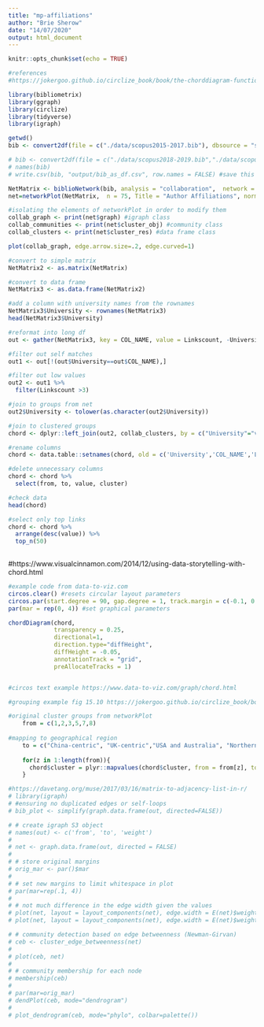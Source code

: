 ```yaml
---
title: "mp-affiliations"
author: "Brie Sherow"
date: "14/07/2020"
output: html_document
---
```


```r
knitr::opts_chunk$set(echo = TRUE)

#references
#https://jokergoo.github.io/circlize_book/book/the-chorddiagram-function.html
```

```r
library(bibliometrix)
library(ggraph)
library(circlize)
library(tidyverse)
library(igraph)
```

```r
getwd()
bib <- convert2df(file = c("./data/scopus2015-2017.bib"), dbsource = "scopus", format = "bibtex") # Convert to a bibliometric data frame

# bib <- convert2df(file = c("./data/scopus2018-2019.bib","./data/scopus2015-2017.bib", "./data/scopus2011-2014.bib","./data/scopus2006-2010.bib", "./data/scopus1999-2005.bib","./data/scopus1970-1998.bib"), dbsource = "scopus", format = "bibtex") # Convert to a bibliometric data frame
# names(bib)
# write.csv(bib, "output/bib_as_df.csv", row.names = FALSE) #save this data frame as a csv file
```


```r

NetMatrix <- biblioNetwork(bib, analysis = "collaboration",  network = "universities", sep = ";")
net=networkPlot(NetMatrix,  n = 75, Title = "Author Affiliations", normalize = "salton", label.n=10, type = "fruchterman", cluster="optimal", size=10, size.cex=T,edgesize = 3,labelsize=1, remove.multiple=F, remove.isolates=F)

#isolating the elements of networkPlot in order to modify them
collab_graph <- print(net$graph) #igraph class
collab_communities <- print(net$cluster_obj) #community class
collab_clusters <- print(net$cluster_res) #data frame class

plot(collab_graph, edge.arrow.size=.2, edge.curved=1)
```


```r
#convert to simple matrix
NetMatrix2 <- as.matrix(NetMatrix)

#convert to data frame
NetMatrix3 <- as.data.frame(NetMatrix2)

#add a column with university names from the rownames
NetMatrix3$University <- rownames(NetMatrix3)
head(NetMatrix3$University)

#reformat into long df
out <- gather(NetMatrix3, key = COL_NAME, value = Linkscount, -University)

#filter out self matches
out1 <- out[!(out$University==out$COL_NAME),]

#filter out low values
out2 <- out1 %>%
  filter(Linkscount >3)

#join to groups from net
out2$University <- tolower(as.character(out2$University))

#join to clustered groups
chord <- dplyr::left_join(out2, collab_clusters, by = c("University"="vertex"))

#rename columns
chord <- data.table::setnames(chord, old = c('University','COL_NAME','Linkscount'), new = c('from','to','value'))

#delete unnecessary columns
chord <- chord %>%
  select(from, to, value, cluster)

#check data
head(chord)

#select only top links
chord <- chord %>%
  arrange(desc(value)) %>%
  top_n(50)
    
```

#https://www.visualcinnamon.com/2014/12/using-data-storytelling-with-chord.html

```r
#example code from data-to-viz.com
circos.clear() #resets circular layout parameters
circos.par(start.degree = 90, gap.degree = 1, track.margin = c(-0.1, 0.1), points.overflow.warning = FALSE)
par(mar = rep(0, 4)) #set graphical parameters
```

```r

chordDiagram(chord,
             transparency = 0.25,
             directional=1,
             direction.type="diffHeight",
             diffHeight = -0.05,
             annotationTrack = "grid",
             preAllocateTracks = 1)


#circos text example https://www.data-to-viz.com/graph/chord.html

#grouping example fig 15.10 https://jokergoo.github.io/circlize_book/book/advanced-usage-of-chorddiagram.html#multiple-group-chord-diagram
```

```r
#original cluster groups from networkPlot
    from = c(1,2,3,5,7,8)
    
#mapping to geographical region
    to = c("China-centric", "UK-centric","USA and Australia", "Northern Europe", "Canada and Arctic", "Japan-centric")
    
    for(z in 1:length(from)){
      chord$cluster = plyr::mapvalues(chord$cluster, from = from[z], to = to[z])
    }
```



```r
#https://davetang.org/muse/2017/03/16/matrix-to-adjacency-list-in-r/
# library(igraph)
# #ensuring no duplicated edges or self-loops
# bib_plot <- simplify(graph.data.frame(out, directed=FALSE))
```

```r
# # create igraph S3 object
# names(out) <- c('from', 'to', 'weight')
# 
# net <- graph.data.frame(out, directed = FALSE)
#  
# # store original margins
# orig_mar <- par()$mar
#  
# # set new margins to limit whitespace in plot
# par(mar=rep(.1, 4))
#  
# # not much difference in the edge width given the values
# plot(net, layout = layout_components(net), edge.width = E(net)$weight)
# plot(net, layout = layout_components(net), edge.width = E(net)$weight, vertex.shape="none")
```
```r
# # community detection based on edge betweenness (Newman-Girvan)
# ceb <- cluster_edge_betweenness(net)
#  
# plot(ceb, net)
#  
# # community membership for each node
# membership(ceb)
#  
# par(mar=orig_mar)
# dendPlot(ceb, mode="dendrogram")
# 
# plot_dendrogram(ceb, mode="phylo", colbar=palette())

```